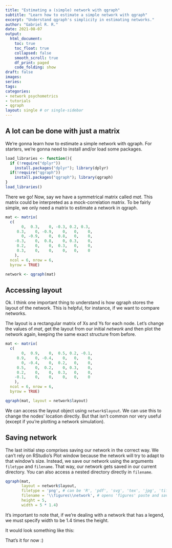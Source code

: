 ```yaml
---
title: "Estimating a (simple) network with qgraph"
subtitle: "Learn how to estimate a simple network with qgraph"
excerpt: "Understand qgraph's simplicity in estimating networks."
author: "Gabriel R. R."
date: 2021-08-07
output: 
  html_document:
    toc: true
    toc_float: true
    collapsed: false
    smooth_scroll: true
    df_print: paged
    code_folding: show
draft: false
images:
series:
tags:
categories:
- network psychometrics
- tutorials
- qgraph
layout: single # or single-sidebar
---
```

## A lot can be done with just a matrix

We're gonna learn how to estimate a simple network with qgraph.
For starters, we're gonna need to install and/or load some packages.

```r
load_libraries <- function(){
  if (!require("dplyr"))
    install.packages("dplyr"); library(dplyr)
  if(!require("qgraph"))
    install.packages("qgraph"); library(qgraph)
}
load_libraries()
```

There we go! Now, say we have a symmetrical matrix called *mat*. 
This matrix could be interpreted as a mock-correlation matrix. To be fairly
simple, we only need a matrix to estimate a network in qgraph.

```r
mat <- matrix(
  c(
       0,  0.3,    0, -0.3, 0.2, 0.3,
     0.3,    0, -0.9,    0,   0,    0,
       0, -0.9,    0,  0.8,   0,    0,
    -0.3,    0,  0.8,    0, 0.3,    0,
     0.2,    0,    0,  0.3,   0,    0,
     0.3,    0,    0,    0,   0,    0
    ),
  ncol = 6, nrow = 6,
  byrow = TRUE)

network <- qgraph(mat)
```

## Accessing layout

Ok. I think one important thing to understand is how qgraph stores the layout
of the network. This is helpful, for instance, if we want to compare networks.

The layout is a rectangular matrix of Xs and Ys for each node. Let's change the 
values of *mat*, get the layout from our initial *network* and then plot
the network again, keeping the same exact structure from before.

```r
mat <- matrix(
  c(
       0,  0.9,    0,  0.5, 0.2, -0.1,
     0.9,    0, -0.4,    0,   0,    0,
       0, -0.4,    0,  0.2,   0,    0,
     0.5,    0,  0.2,    0, 0.3,    0,
     0.2,    0,    0,  0.3,   0,    0,
    -0.1,    0,    0,    0,   0,    0
    ),
  ncol = 6, nrow = 6,
  byrow = TRUE)

qgraph(mat, layout = network$layout)
```

We can access the layout object using `network$layout`. We can use this to
change the nodes' location directly. But that isn't common nor very useful
(except if you're plotting a network simulation).

## Saving network

The last initial step comprises saving our network in the correct way. We can't
rely on RStudio's Plot window because the network will try to adapt to that
window's size. Instead, we save our network using the arguments `filetype` and
`filename`. That way, our network gets saved in our current directory. You can
also access a nested directory directly in `filename`.

```r
qgraph(mat, 
       layout = network$layout,
       filetype = 'png', # can be 'R', 'pdf', 'svg', 'tex', 'jpg', 'tiff', 'png'
       filename = '\\figures\\network', # opens 'figures' paste and saves there
       height = 5,
       width = 5 * 1.4)
```

It's important to note that, if we're dealing with a network that has a legend,
we must specify width to be 1.4 times the height.

It would look something like this:

That's it for now :)
